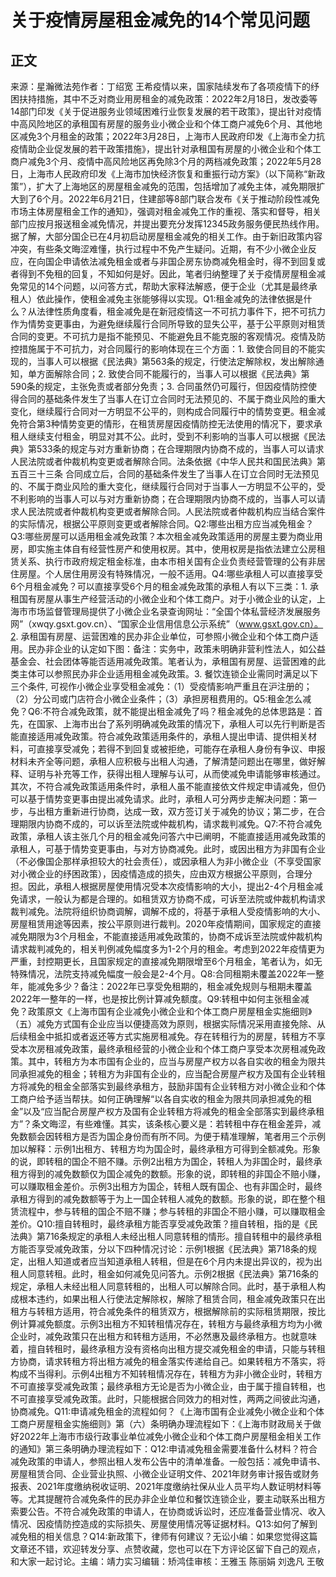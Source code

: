 # 关于疫情房屋租金减免的14个常见问题
## 正文
来源：星瀚微法苑作者：丁绍宽 王希疫情以来，国家陆续发布了各项疫情下的纾困扶持措施，其中不乏对商业用房租金的减免政策：2022年2月18日，发改委等14部门印发《关于促进服务业领域困难行业恢复发展的若干政策》，提出针对疫情中高风险地区的承租国有房屋的服务业小微企业和个体工商户减免6个月、其他地区减免3个月租金的政策；2022年3月28日，上海市人民政府印发《上海市全力抗疫情助企业促发展的若干政策措施》，提出针对承租国有房屋的小微企业和个体工商户减免3个月、疫情中高风险地区再免除3个月的两档减免政策；2022年5月28日，上海市人民政府印发《上海市加快经济恢复和重振行动方案》（以下简称“新政策”），扩大了上海地区的房屋租金减免的范围，包括增加了减免主体，减免期限扩大到了6个月。2022年6月21日，住建部等8部门联合发布《关于推动阶段性减免市场主体房屋租金工作的通知》，强调对租金减免工作的重视、落实和督导，相关部门应按月报送租金减免情况，并提出要充分发挥12345政务服务便民热线作用。据了解，大部分国企已在4月初启动房屋租金减免的相关工作。由于新旧政策内容冲突，有些条文晦涩难懂，执行过程中不免产生疑问。近期，有不少小微企业反应，在向国企申请依法减免租金或者与非国企房东协商减免租金时，得不到回复或者得到不免租的回复，不知如何是好。因此，笔者归纳整理了关于疫情房屋租金减免常见的14个问题，以问答方式，帮助大家释法解惑，便于企业（尤其是最终承租人）依此操作，使租金减免主张能够得以实现。Q1:租金减免的法律依据是什么？从法律性质角度看，租金减免是在新冠疫情这一不可抗力事件下，把不可抗力作为情势变更事由，为避免继续履行合同所导致的显失公平，基于公平原则对租赁合同的变更。不可抗力是指不能预见、不能避免且不能克服的客观情况。疫情及防控措施属于不可抗力，对合同履行的影响体现在三个方面：1. 致使合同目的不能实现的，当事人可以根据《民法典》第563条的规定，行使法定解除权，发出解除通知，单方面解除合同；2. 致使合同不能履行的，当事人可以根据《民法典》第590条的规定，主张免责或者部分免责；3. 合同虽然仍可履行，但因疫情防控使得合同的基础条件发生了当事人在订立合同时无法预见的、不属于商业风险的重大变化，继续履行合同对一方明显不公平的，则构成合同履行中的情势变更。租金减免符合第3种情势变更的情形，在租赁房屋因疫情防控无法使用的情况下，要求承租人继续支付租金，明显对其不公。此时，受到不利影响的当事人可以根据《民法典》第533条的规定与对方重新协商；在合理期限内协商不成的，当事人可以请求人民法院或者仲裁机构变更或者解除合同。法条依据《中华人民共和国民法典》第五百三十三条 合同成立后，合同的基础条件发生了当事人在订立合同时无法预见的、不属于商业风险的重大变化，继续履行合同对于当事人一方明显不公平的，受不利影响的当事人可以与对方重新协商；在合理期限内协商不成的，当事人可以请求人民法院或者仲裁机构变更或者解除合同。人民法院或者仲裁机构应当结合案件的实际情况，根据公平原则变更或者解除合同。Q2:哪些出租方应当减免租金？Q3:哪些房屋可以适用租金减免政策？本次租金减免政策适用的房屋主要为商业用房，即实施主体自有经营性房产和使用权房。其中，使用权房是指依法建立公房租赁关系、执行市政府规定租金标准，由本市相关国有企业负责经营管理的公有非居住房屋。个人居住用房没有特殊情况，一般不适用。Q4:哪些承租人可以直接享受6个月租金减免？可以直接享受6个月的租金减免政策的承租人有以下三类：1. 承租国有房屋从事生产经营活动的小微企业和个体工商户。对于小微企业的认定，上海市市场监督管理局提供了小微企业名录查询网址：“全国个体私营经济发展服务网”（xwqy.gsxt.gov.cn）、“国家企业信用信息公示系统”（www.gsxt.gov.cn）。2. 承租国有房屋、运营困难的民办非企业单位，可参照小微企业和个体工商户适用。民办非企业的认定如下图：备注：实务中，政策未明确非营利性法人，如公益基金会、社会团体等能否适用减免政策。笔者认为，承租国有房屋、运营困难的此类主体可以参照民办非企业适用租金减免政策。3. 餐饮连锁企业需同时满足以下三个条件, 可视作小微企业享受租金减免：（1）受疫情影响严重且在沪注册的；（2）分公司或门店符合小微企业条件；（3）承担房租费用的。Q5:租金怎么减免？Q6:不符合减免政策，就不能提出租金减免了吗？租金减免的总体思路是：首先，在国家、上海市出台了系列明确减免政策的情况下，承租人可以先行判断是否能直接适用减免政策。符合减免政策适用条件的，承租人提出申请、提供相关材料，可直接享受减免；若得不到回复或被拒绝，可能存在承租人身份有争议、申报材料未齐全等问题，承租人应积极与出租人沟通，了解清楚问题出在哪里，做好解释、证明与补充等工作，获得出租人理解与认可，从而使减免申请能够审核通过。其次，不符合减免政策适用条件时，承租人虽不能直接依文件规定申请减免，但仍可以基于情势变更事由提出减免请求。此时，承租人可分两步走解决问题：第一步，与出租方重新进行协商，达成一致，双方签订关于减免的协议；第二步，在合理期限内协商不成的，可以诉至法院或仲裁机构，请求裁判减免。Q7:不符合减免政策，承租人该主张几个月的租金减免问答六中已阐明，不能直接适用减免政策的承租人，可基于情势变更事由，与对方协商减免。此时，或因出租方为非国有企业（不必像国企那样承担较大的社会责任），或因承租人为非小微企业（不享受国家对小微企业的纾困政策），因疫情造成的损失，应由双方根据公平原则，合理分担。因此，承租人根据房屋使用情况受本次疫情影响的大小，提出2-4个月租金减免请求，一般认为都是合理的。如租赁双方协商不成，可诉至法院或仲裁机构请求裁判减免。法院将组织协商调解，调解不成的，将基于承租人受疫情影响的大小、房屋租赁用途等因素，按公平原则进行裁判。2020年疫情期间，国家规定的直接减免期限为3个月租金，不能直接适用减免政策的，协商不成诉至法院或仲裁机构请求裁判减免的，相关判例减免幅度多为1-2个月的租金。考虑到2022年疫情更为严重，封控期更长，且国家规定的直接减免期限增至6个月租金，笔者认为，如无特殊情况，法院支持减免幅度一般会是2-4个月。Q8:合同租期未覆盖2022年一整年，能减免多少？备注：2022年已享受免租期的，租金减免规则与租期未覆盖2022年一整年的一样，也是按比例计算减免额度。Q9:转租中如何主张租金减免？政策原文《上海市国有企业减免小微企业和个体工商户房屋租金实施细则》（五）减免方式国有企业应当以便捷高效为原则，根据实际情况采用直接免除、从后续租金中抵扣或者返还等方式实施房租减免。存在转租行为的房屋，转租方不享受本次房租减免政策，最终承租经营的小微企业和个体工商户享受本次房租减免政策。其中，转租方为本市国有企业的，应当与房屋产权方以各自实收的租金为限共同承担减免的租金；转租方为非国有企业的，应当配合房屋产权方及国有企业转租方将减免的租金全部落实到最终承租方，鼓励非国有企业转租方对小微企业和个体工商户给予适当帮扶。如何正确理解“以各自实收的租金为限共同承担减免的租金”以及“应当配合房屋产权方及国有企业转租方将减免的租金全部落实到最终承租方”？条文晦涩，有些难懂。其实，该条核心要义是：若转租中存在租金差异，减免数额会因转租方是否为国企身份而有所不同。为便于精准理解，笔者用三个示例加以解释：示例1出租方、转租方均为国企时，最终承租方可得到全额减免。形象的说，即转租的国企不赔不赚。示例2出租方为国企，转租人为非国企时，最终承租方得到的减免数额仅为国企减免的数额。形象的说，即转租的非国企不赔小赚，可以赚取租金差价。示例3出租方为国企，转租人既有国企、也有非国企时，最终承租方得到的减免数额等于为上一国企转租人减免的数额。形象的说，即在整个租赁流程中，参与转租的国企不赔不赚；参与转租的非国企不赔小赚，可以赚取租金差价。Q10:擅自转租时，最终承租方能否享受减免政策？擅自转租，指的是《民法典》第716条规定的承租人未经出租人同意转租的情形。擅自转租中的最终承租方能否享受减免政策，分以下四种情况讨论：示例1根据《民法典》第718条的规定，出租人知道或者应当知道承租人转租，但是在6个月内未提出异议的，视为出租人同意转租。此时，租金如何减免见问答九。示例2根据《民法典》第716条的规定，承租人未经出租人同意转租的，出租人可以解除合同。此时，基于承租人构成根本违约，如果出租人行使法定解除权，解除了租赁合同，租金减免政策只在出租方与转租方适用，符合减免条件的租赁双方，根据解除前的实际租赁期限，按比例计算减免额度。示例3出租方不知转租情况存在，转租方与最终承租方均为小微企业时，减免政策只在出租方和转租方适用，不必然惠及最终承租方。也就意味着，擅自转租时，最终承租方没有资格向出租方提交减免租金的申请，只能与转租方协商，请求转租方将出租方减免的租金落实传递给自己。如果转租方不落实，将构成不当得利。示例4出租方不知转租情况存在，转租方为非小微企业时，转租方不可直接享受减免政策；最终承租方无论是否为小微企业，由于属于擅自转租，也不可直接享受减免政策。此时，只能根据合同效力的相对性，两两之间彼此沟通，协商减免。Q11:申请减免租金的流程如何？《上海市国有企业减免小微企业和个体工商户房屋租金实施细则》第（六）条明确办理流程如下：《上海市财政局关于做好2022年上海市市级行政事业单位减免小微企业和个体工商户房屋租金相关工作的通知》第三条明确办理流程如下：Q12:申请减免租金需要准备什么材料？符合减免政策的申请人，参照出租人发布公告中的清单准备。一般包括：减免申请书、房屋租赁合同、企业营业执照、小微企业证明文件、2021年财务审计报告或财务报表、2021年度缴纳税收证明、2021年度缴纳社保从业人员平均人数证明材料等等。尤其提醒符合减免条件的民办非企业单位和餐饮连锁企业，要主动联系出租方索要公告。不符合减免政策的申请人，在协商或诉讼时，还应准备营业情况、收入情况、因疫情防控造成的实际损失、房屋使用情况等证据材料。Q13:如何了解到减免租的相关信息？Q14:新政策下，律师有何建议？无讼小编：如果您觉得这篇文章还不错，欢迎转发分享、点赞收藏，您也可以在下方评论区留下自己的观点，和大家一起讨论。主编：靖力实习编辑：矫鸿佳审核：王雅玉 陈丽娟 刘逸凡 王敬